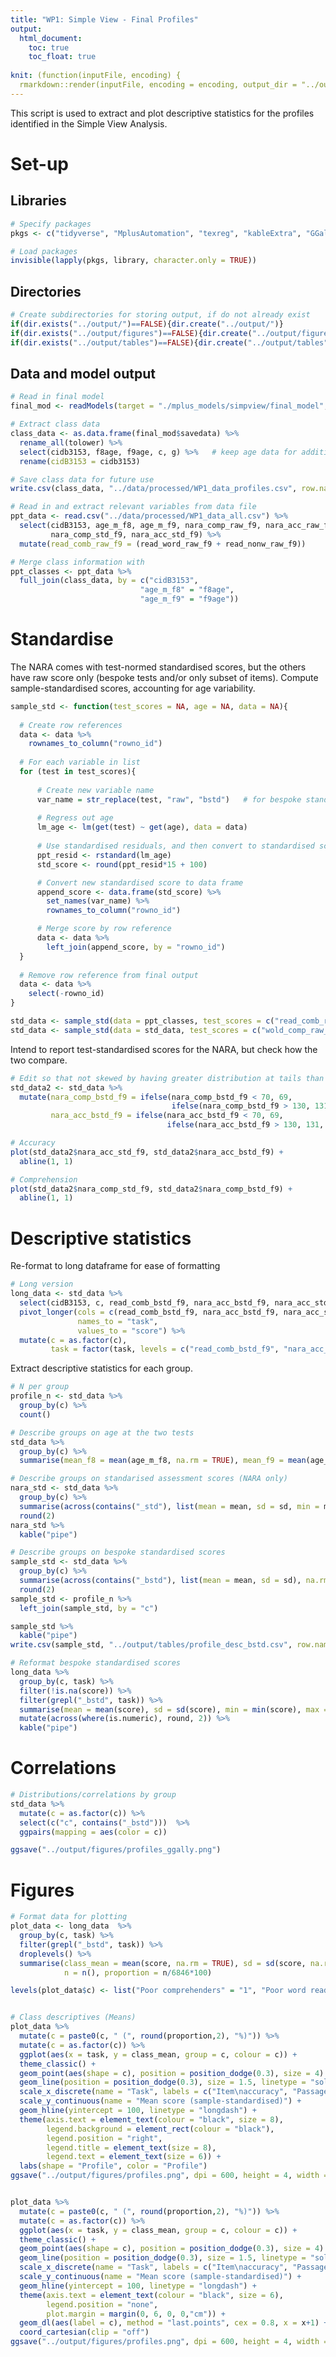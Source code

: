 ```yaml
---
title: "WP1: Simple View - Final Profiles"
output: 
  html_document:
    toc: true
    toc_float: true
    
knit: (function(inputFile, encoding) {
  rmarkdown::render(inputFile, encoding = encoding, output_dir = "../output/analysis/") })
---
```


This script is used to extract and plot descriptive statistics for the profiles identified in the Simple View Analysis.

# Set-up

## Libraries

```r
# Specify packages
pkgs <- c("tidyverse", "MplusAutomation", "texreg", "kableExtra", "GGally")

# Load packages
invisible(lapply(pkgs, library, character.only = TRUE))
```

## Directories

```r
# Create subdirectories for storing output, if do not already exist
if(dir.exists("../output/")==FALSE){dir.create("../output/")}
if(dir.exists("../output/figures")==FALSE){dir.create("../output/figures")}
if(dir.exists("../output/tables")==FALSE){dir.create("../output/tables")}
```

## Data and model output

```r
# Read in final model
final_mod <- readModels(target = "./mplus_models/simpview/final_model", filefilter = "lpa_full")  # final model file

# Extract class data
class_data <- as.data.frame(final_mod$savedata) %>% 
  rename_all(tolower) %>% 
  select(cidb3153, f8age, f9age, c, g) %>%   # keep age data for additional checking during merge
  rename(cidB3153 = cidb3153)

# Save class data for future use
write.csv(class_data, "../data/processed/WP1_data_profiles.csv", row.names = FALSE)

# Read in and extract relevant variables from data file
ppt_data <- read.csv("../data/processed/WP1_data_all.csv") %>%
  select(cidB3153, age_m_f8, age_m_f9, nara_comp_raw_f9, nara_acc_raw_f9, read_word_raw_f9, read_nonw_raw_f9, wold_comp_raw_f8,
         nara_comp_std_f9, nara_acc_std_f9) %>% 
  mutate(read_comb_raw_f9 = (read_word_raw_f9 + read_nonw_raw_f9))

# Merge class information with 
ppt_classes <- ppt_data %>% 
  full_join(class_data, by = c("cidB3153",
                             "age_m_f8" = "f8age",
                             "age_m_f9" = "f9age"))
```

# Standardise

The NARA comes with test-normed standardised scores, but the others have raw score only (bespoke tests and/or only subset of items). Compute sample-standardised scores, accounting for age variability.

```r
sample_std <- function(test_scores = NA, age = NA, data = NA){
  
  # Create row references
  data <- data %>% 
    rownames_to_column("rowno_id")
  
  # For each variable in list
  for (test in test_scores){
    
      # Create new variable name
      var_name = str_replace(test, "raw", "bstd")   # for bespoke standard
    
      # Regress out age
      lm_age <- lm(get(test) ~ get(age), data = data)
      
      # Use standardised residuals, and then convert to standardised score (M = 100, SD = 15)
      ppt_resid <- rstandard(lm_age)
      std_score <- round(ppt_resid*15 + 100)

      # Convert new standardised score to data frame
      append_score <- data.frame(std_score) %>%
        set_names(var_name) %>%
        rownames_to_column("rowno_id")

      # Merge score by row reference
      data <- data %>%
        left_join(append_score, by = "rowno_id") 
  }
  
  # Remove row reference from final output
  data <- data %>% 
    select(-rowno_id)
}
```

```r
std_data <- sample_std(data = ppt_classes, test_scores = c("read_comb_raw_f9", "nara_acc_raw_f9", "nara_comp_raw_f9"), age = "age_m_f9")
std_data <- sample_std(data = std_data, test_scores = c("wold_comp_raw_f8"), age = "age_m_f8")
```

Intend to report test-standardised scores for the NARA, but check how the two compare.

```r
# Edit so that not skewed by having greater distribution at tails than original
std_data2 <- std_data %>%
  mutate(nara_comp_bstd_f9 = ifelse(nara_comp_bstd_f9 < 70, 69, 
                                    ifelse(nara_comp_bstd_f9 > 130, 131, nara_comp_bstd_f9)),
         nara_acc_bstd_f9 = ifelse(nara_acc_bstd_f9 < 70, 69, 
                                   ifelse(nara_acc_bstd_f9 > 130, 131, nara_acc_bstd_f9)))

# Accuracy
plot(std_data2$nara_acc_std_f9, std_data2$nara_acc_bstd_f9) +
  abline(1, 1)

# Comprehension
plot(std_data2$nara_comp_std_f9, std_data2$nara_comp_bstd_f9) +
  abline(1, 1)
```

# Descriptive statistics

Re-format to long dataframe for ease of formatting

```r
# Long version 
long_data <- std_data %>% 
  select(cidB3153, c, read_comb_bstd_f9, nara_acc_bstd_f9, nara_acc_std_f9, nara_comp_bstd_f9, nara_comp_std_f9, wold_comp_bstd_f8) %>% 
  pivot_longer(cols = c(read_comb_bstd_f9, nara_acc_bstd_f9, nara_acc_std_f9, nara_comp_bstd_f9, nara_comp_std_f9, wold_comp_bstd_f8),
               names_to = "task",
               values_to = "score") %>% 
  mutate(c = as.factor(c),
         task = factor(task, levels = c("read_comb_bstd_f9", "nara_acc_bstd_f9", "nara_acc_std_f9", "nara_comp_bstd_f9", "nara_comp_std_f9", "wold_comp_bstd_f8")))
```

Extract descriptive statistics for each group.

```r
# N per group
profile_n <- std_data %>%
  group_by(c) %>%
  count()

# Describe groups on age at the two tests
std_data %>%
  group_by(c) %>%
  summarise(mean_f8 = mean(age_m_f8, na.rm = TRUE), mean_f9 = mean(age_m_f9))

# Describe groups on standarised assessment scores (NARA only)
nara_std <- std_data %>% 
  group_by(c) %>% 
  summarise(across(contains("_std"), list(mean = mean, sd = sd, min = min, max = max))) %>% 
  round(2)
nara_std %>% 
  kable("pipe")

# Describe groups on bespoke standardised scores
sample_std <- std_data %>% 
  group_by(c) %>% 
  summarise(across(contains("_bstd"), list(mean = mean, sd = sd), na.rm = TRUE)) %>% 
  round(2)
sample_std <- profile_n %>%
  left_join(sample_std, by = "c")

sample_std %>% 
  kable("pipe")
write.csv(sample_std, "../output/tables/profile_desc_bstd.csv", row.names = FALSE)

# Reformat bespoke standardised scores 
long_data %>% 
  group_by(c, task) %>% 
  filter(!is.na(score)) %>% 
  filter(grepl("_bstd", task)) %>% 
  summarise(mean = mean(score), sd = sd(score), min = min(score), max = max(score)) %>% 
  mutate(across(where(is.numeric), round, 2)) %>% 
  kable("pipe")
```

# Correlations

```r
# Distributions/correlations by group
std_data %>% 
  mutate(c = as.factor(c)) %>%
  select(c("c", contains("_bstd")))  %>%
  ggpairs(mapping = aes(color = c))

ggsave("../output/figures/profiles_ggally.png")
```

# Figures

```r
# Format data for plotting
plot_data <- long_data  %>%
  group_by(c, task) %>%
  filter(grepl("_bstd", task)) %>% 
  droplevels() %>%
  summarise(class_mean = mean(score, na.rm = TRUE), sd = sd(score, na.rm = TRUE),
            n = n(), proportion = n/6846*100)

levels(plot_data$c) <- list("Poor comprehenders" = "1", "Poor word readers" = "2", "Average readers" = "4", "Consistent readers" = "6", "Inconsistent readers" = "3", "Good comprehenders" = "5")


# Class descriptives (Means) 
plot_data %>%
  mutate(c = paste0(c, " (", round(proportion,2), "%)")) %>%
  mutate(c = as.factor(c)) %>%
  ggplot(aes(x = task, y = class_mean, group = c, colour = c)) +
  theme_classic() +
  geom_point(aes(shape = c), position = position_dodge(0.3), size = 4) + 
  geom_line(position = position_dodge(0.3), size = 1.5, linetype = "solid", alpha = 0.3) + 
  scale_x_discrete(name = "Task", labels = c("Item\naccuracy", "Passage\naccuracy", "Reading\ncomprehension", "Listening\ncomprehension"),  expand = c(0.1,0)) +
  scale_y_continuous(name = "Mean score (sample-standardised)") +
  geom_hline(yintercept = 100, linetype = "longdash") +
  theme(axis.text = element_text(colour = "black", size = 8),
        legend.background = element_rect(colour = "black"),
        legend.position = "right",
        legend.title = element_text(size = 8),
        legend.text = element_text(size = 6)) +
  labs(shape = "Profile", color = "Profile")
ggsave("../output/figures/profiles.png", dpi = 600, height = 4, width = 6, units = "in")  


plot_data %>%
  mutate(c = paste0(c, " (", round(proportion,2), "%)")) %>%
  mutate(c = as.factor(c)) %>%
  ggplot(aes(x = task, y = class_mean, group = c, colour = c)) +
  theme_classic() +
  geom_point(aes(shape = c), position = position_dodge(0.3), size = 4) + 
  geom_line(position = position_dodge(0.3), size = 1.5, linetype = "solid", alpha = 0.3) + 
  scale_x_discrete(name = "Task", labels = c("Item\naccuracy", "Passage\naccuracy", "Reading\ncomprehension", "Listening\ncomprehension"),  expand = c(0.1, 0)) +
  scale_y_continuous(name = "Mean score (sample-standardised)") +
  geom_hline(yintercept = 100, linetype = "longdash") +
  theme(axis.text = element_text(colour = "black", size = 6),
        legend.position = "none",
        plot.margin = margin(0, 6, 0, 0,"cm")) +
  geom_dl(aes(label = c), method = "last.points", cex = 0.8, x = x+1) +
  coord_cartesian(clip = "off")
ggsave("../output/figures/profiles.png", dpi = 600, height = 4, width = 6, units = "in")  
```
